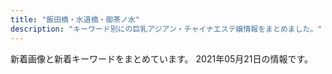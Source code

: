 ```yaml
---
title: "飯田橋・水道橋・御茶ノ水"
description: "キーワード別にの巨乳アジアン・チャイナエステ嬢情報をまとめました。"
---
```


新着画像と新着キーワードをまとめています。
2021年05月21日の情報です。

<DmmAffiliateIns />
<KeywordTable
  shops={
    [
    {
        "station": "\u5c0f\u5ddd\u753a\u99c5B5\u51fa\u53e3",
        "keywords": {
            "E": 19,
            "D": 34,
            "C": 16
        },
        "img_links": [
            "https://izumi-esthe.tokyo/wp-content/uploads/2021/05/6754iyashinoizumi.jpg",
            "https://izumi-esthe.tokyo/wp-content/themes/este/img/top-img01a.png",
            "https://izumi-esthe.tokyo/wp-content/uploads/2021/02/211iyashinoizumi.jpg",
            "https://izumi-esthe.tokyo/wp-content/uploads/2021/02/77iyashinoizumi.jpg",
            "https://izumi-esthe.tokyo/wp-content/themes/este/img/3.jpg",
            "https://izumi-esthe.tokyo/wp-content/uploads/2021/02/1111iyashinoizumi.jpg",
            "https://izumi-esthe.tokyo/wp-content/uploads/2021/05/34567897867iyashinoizumi.jpg",
            "https://izumi-esthe.tokyo/wp-content/uploads/2021/04/WechatIMG866.jpeg",
            "https://izumi-esthe.tokyo/wp-content/uploads/2021/02/iyashinoizumi.jpg",
            "https://izumi-esthe.tokyo/wp-content/themes/este/img/top-img03.png",
            "https://izumi-esthe.tokyo/wp-content/uploads/2021/02/3serdtfygui.jpg",
            "https://izumi-esthe.tokyo/wp-content/themes/este/img/2.jpg",
            "https://izumi-esthe.tokyo/wp-content/themes/este/img/top-img01b.png",
            "https://izumi-esthe.tokyo/wp-content/uploads/2021/02/2221iyashinoizumi.jpg",
            "https://izumi-esthe.tokyo/wp-content/uploads/2021/02/121iyashinoizumi.jpg",
            "https://izumi-esthe.tokyo/wp-content/themes/este/img/4.jpg",
            "https://izumi-esthe.tokyo/wp-content/uploads/2021/02/876521iyashinoizumi-1.jpg",
            "https://izumi-esthe.tokyo/wp-content/uploads/2021/02/8765iyashinoizumi.jpg",
            "https://izumi-esthe.tokyo/wp-content/uploads/2021/02/1iyashinoizumi-1.jpg",
            "https://izumi-esthe.tokyo/wp-content/uploads/2021/05/982716ttiyashinoizumi.jpg",
            "https://izumi-esthe.tokyo/wp-content/uploads/2021/02/2iyashinoizumi.jpg",
            "https://izumi-esthe.tokyo/wp-content/themes/este/img/call.png",
            "https://izumi-esthe.tokyo/wp-content/uploads/2021/02/3111iyashinoizumi.jpg",
            "https://izumi-esthe.tokyo/wp-content/uploads/2021/02/999iyashinoizumi.jpg",
            "https://izumi-esthe.tokyo/wp-content/uploads/2021/02/9087saiyashinoizumi.jpg",
            "https://izumi-esthe.tokyo/wp-content/themes/este/img/tel_header.png",
            "https://izumi-esthe.tokyo/wp-content/themes/este/img/top-img02f.png",
            "https://izumi-esthe.tokyo/wp-content/themes/este/img/6.jpg",
            "https://izumi-esthe.tokyo/wp-content/themes/este/img/top-img04.png",
            "https://izumi-esthe.tokyo/wp-content/uploads/2021/02/5678iyashinoizumi.jpg",
            "https://izumi-esthe.tokyo/wp-content/uploads/2021/02/15drtyfugihoas-1.jpg",
            "https://izumi-esthe.tokyo/wp-content/themes/este/img/5.jpg",
            "https://izumi-esthe.tokyo/wp-content/themes/este/img/1.jpg",
            "https://izumi-esthe.tokyo/wp-content/uploads/2021/02/3111112iyashinoizumi.jpg",
            "https://izumi-esthe.tokyo/wp-content/themes/este/img/tel_footer.png",
            "https://izumi-esthe.tokyo/wp-content/uploads/2021/02/1111iyashinoizumi-2.jpg",
            "https://izumi-esthe.tokyo/wp-content/uploads/2021/02/8765421iyashinoizumi.jpg",
            "https://izumi-esthe.tokyo/wp-content/uploads/2021/02/897s6aiyashinoizumi-1.jpg",
            "https://izumi-esthe.tokyo/wp-content/uploads/2021/02/8765iyashinoizumi-1.jpg",
            "https://izumi-esthe.tokyo/wp-content/uploads/2021/02/121dfghiyashinoizumi-1.jpg",
            "https://izumi-esthe.tokyo/wp-content/uploads/2021/03/312121iyashinoizumi.jpg",
            "https://izumi-esthe.tokyo/wp-content/uploads/2021/02/98767689iyashinoizumi.jpg",
            "https://izumi-esthe.tokyo/wp-content/uploads/2021/02/1iyashinoizumi.jpg",
            "https://izumi-esthe.tokyo/wp-content/uploads/2021/02/999iyashinoizumi-1.jpg",
            "https://izumi-esthe.tokyo/wp-content/themes/este/img/top-img01.png",
            "https://izumi-esthe.tokyo/wp-content/uploads/2021/02/9876iyashinoizumi.jpg"
        ],
        "name": "\u7652\u3057\u306e\u6cc9",
        "url": "https://izumi-esthe.tokyo/"
    },
    {
        "keywords": {
            "C": 26,
            "E": 6,
            "D": 13
        },
        "img_links": [
            "https://raku-relax.tokyo/wp-content/themes/este/img/top-img01.png",
            "https://raku-relax.tokyo/wp-content/themes/este/img/3.jpg",
            "https://raku-relax.tokyo/wp-content/uploads/2021/04/98976890rakura.jpg",
            "https://raku-relax.tokyo/wp-content/themes/este/img/tel_footer.png",
            "https://raku-relax.tokyo/wp-content/uploads/2020/04/1234sertdyf.jpg",
            "https://raku-relax.tokyo/wp-content/themes/este/img/2.jpg",
            "https://raku-relax.tokyo/wp-content/themes/este/img/tel03.png",
            "https://raku-relax.tokyo/wp-content/themes/este/img/top-img05.png",
            "https://raku-relax.tokyo/wp-content/themes/este/img/1.jpg",
            "https://raku-relax.tokyo/wp-content/uploads/2021/04/8721rakura.jpg",
            "https://raku-relax.tokyo/wp-content/themes/este/img/tel.png",
            "https://raku-relax.tokyo/wp-content/uploads/2020/01/897sarakura.jpg",
            "https://raku-relax.tokyo/wp-content/themes/este/img/top-img03.png",
            "https://raku-relax.tokyo/wp-content/uploads/2018/12/satfuygihoj.jpg",
            "https://raku-relax.tokyo/wp-content/uploads/2020/10/28917rakura.jpg",
            "https://raku-relax.tokyo/wp-content/uploads/2021/05/8976251rakura.jpg",
            "https://raku-relax.tokyo/wp-content/themes/este/img/tel02.png",
            "https://raku-relax.tokyo/wp-content/uploads/2020/11/9897621rakura.jpg",
            "https://raku-relax.tokyo/wp-content/themes/este/img/tel_header.png",
            "https://raku-relax.tokyo/wp-content/uploads/2020/01/y45a121.jpg",
            "https://raku-relax.tokyo/wp-content/themes/este/img/top-img04.png",
            "https://raku-relax.tokyo/wp-content/uploads/2018/12/4567rakura.jpg",
            "https://raku-relax.tokyo/wp-content/themes/este/img/4.jpg",
            "https://raku-relax.tokyo/wp-content/themes/este/img/top-img02.png",
            "https://raku-relax.tokyo/wp-content/uploads/2020/04/siuaytfsa.jpg",
            "https://raku-relax.tokyo/wp-content/uploads/2020/10/ertyurakura.jpg",
            "https://raku-relax.tokyo/wp-content/uploads/2020/11/oiuarakura.jpg",
            "https://raku-relax.tokyo/wp-content/uploads/2021/01/1211rakura.jpg"
        ],
        "name": "\u697d\u697d",
        "url": "https://raku-relax.tokyo/",
        "station": "\u725b\u8fbc\u795e\u697d\u5742\u99c5A2\u51fa\u53e3"
    },
    {
        "url": "http://sln-relax.com/",
        "img_links": [
            "http://sln-relax.com/i/files/girl01.jpg",
            "http://sln-relax.com/i/files/homeimg.jpg",
            "http://sln-relax.com/scdl/staff/10031.jpg",
            "http://sln-relax.com/img/ttl_mobile.jpg",
            "http://sln-relax.com/scdl/staff/10021.jpg",
            "http://sln-relax.com/pic/head.png",
            "http://sln-relax.com/scdl/staff/10051.jpg",
            "http://sln-relax.com/pic/topimg2.jpg",
            "http://sln-relax.com/pic/topimg3.jpg",
            "http://sln-relax.com/img/ttl_concept.jpg",
            "http://sln-relax.com/scdl/staff/10081.jpg",
            "http://sln-relax.com/i/files/girl02.jpg",
            "http://sln-relax.com/img/ttl_rec.jpg",
            "http://sln-relax.com/img/ttl_tnew.jpg",
            "http://sln-relax.com/scdl/staff/10011.jpg",
            "http://sln-relax.com/img/ttl_staff.png",
            "http://sln-relax.com/scdl/staff/10061.jpg",
            "http://sln-relax.com/scdl/staff/10041.jpg",
            "http://sln-relax.com/img/att.jpg",
            "http://sln-relax.com/pic/topimg1.jpg",
            "http://sln-relax.com/scdl/staff/10071.jpg"
        ],
        "name": "Lime",
        "keywords": {
            "C": 17
        },
        "station": "JR\u6c34\u9053\u6a4b\u99c5\u897f\u53e3"
    },
    {
        "img_links": [
            "http://www.pilink.xyz/uploads/210420/1-21042015013J02.jpg",
            "http://www.pilink.xyz/style/ta.jpg",
            "http://www.pilink.xyz/style/sm.jpg",
            "http://www.pilink.xyz/uploads/181018/sys2.jpg",
            "http://www.pilink.xyz/style/head1.jpg",
            "http://www.pilink.xyz/style/news.jpg",
            "http://www.pilink.xyz/style/line.png",
            "http://www.pilink.xyz/uploads/210420/1-210420150221a8.jpg",
            "http://www.pilink.xyz/uploads/181018/rec2.png",
            "http://www.pilink.xyz/uploads/210420/1-210420151411422.png",
            "http://www.pilink.xyz/style/staff_t.jpg",
            "http://www.pilink.xyz/style/concept.jpg",
            "http://www.pilink.xyz/style/mobile.jpg"
        ],
        "keywords": {},
        "station": "JR\u6c34\u9053\u6a4b\u99c5\u6771\u53e3",
        "name": "\u30c1\u30e5\u30fc\u30ea\u30c3\u30d7",
        "url": "http://www.pilink.xyz/"
    },
    {
        "name": "\u30d3\u30fc\u30ca\u30b9",
        "station": "JR\u6c34\u9053\u6a4b\u99c5\u6771\u53e3",
        "keywords": {
            "D": 18,
            "83": 7,
            "84": 4,
            "F": 6,
            "E": 3,
            "89": 6,
            "85": 6,
            "88": 4
        },
        "img_links": [
            "http://venus.tyo.cm/photos/sites/40/2020/08/2020083109075581.jpeg",
            "http://venus.tyo.cm/images/room5.jpg",
            "http://venus.tyo.cm/photos/sites/40/2020/08/2020083109075912.jpeg",
            "http://venus.tyo.cm/photos/sites/40/2020/10/202010021052282.jpeg",
            "http://venus.tyo.cm/images/room1.jpg",
            "http://venus.tyo.cm/images/room2.jpg",
            "http://venus.tyo.cm/images/pagetop.png",
            "http://venus.tyo.cm/images/mainimg.jpg",
            "http://venus.tyo.cm/photos/sites/40/2020/09/2020091012404045.jpeg",
            "http://venus.tyo.cm/photos/sites/40/2020/09/2020090907201348.jpeg",
            "http://venus.tyo.cm/photos/sites/40/2020/08/2020083109075848.jpeg",
            "http://venus.tyo.cm/images/room4.jpg",
            "http://venus.tyo.cm/photos/sites/40/2020/08/2020083109075781.jpeg",
            "http://venus.tyo.cm/images/top.png",
            "http://venus.tyo.cm/photos/sites/40/2020/08/2020083109075883.jpeg",
            "http://venus.tyo.cm/images/room3.jpg",
            "http://venus.tyo.cm/photos/sites/40/2020/09/2020090907201289.jpeg",
            "http://venus.tyo.cm/photos/sites/40/2020/08/2020083109075685.jpeg",
            "http://venus.tyo.cm/images/spmainimg.jpg",
            "http://venus.tyo.cm/images/room6.jpg",
            "http://venus.tyo.cm/photos/sites/40/2020/08/2020083109075784.jpeg"
        ],
        "url": "http://venus.tyo.cm/"
    },
    {
        "url": "http://jinbocho.xyz/",
        "keywords": {},
        "name": "\u306f\u306a\u3073",
        "img_links": [
            "http://jinbocho.xyz/images/g10.jpg",
            "http://jinbocho.xyz/images/a3.jpg",
            "http://jinbocho.xyz/images/top1.jpg",
            "http://jinbocho.xyz/images/left3.png",
            "http://jinbocho.xyz/images/a4.jpg",
            "http://jinbocho.xyz/images/r6.jpg",
            "http://jinbocho.xyz/images/r5.jpg",
            "http://jinbocho.xyz/images/g0.jpg",
            "http://jinbocho.xyz/images/miki.jpg",
            "http://jinbocho.xyz/images/g8.jpg",
            "http://jinbocho.xyz/images/g7.jpg",
            "http://jinbocho.xyz/images/r2.jpg",
            "http://jinbocho.xyz/images/a2.jpg",
            "http://jinbocho.xyz/images/gr.jpg",
            "http://jinbocho.xyz/images/zi.png",
            "http://jinbocho.xyz/images/g9.jpg",
            "http://jinbocho.xyz/images/mika.jpg",
            "http://jinbocho.xyz/images/new-tit.png",
            "http://jinbocho.xyz/images/gb01.png",
            "http://jinbocho.xyz/images/yuki.jpg",
            "http://jinbocho.xyz/images/g2.jpg",
            "http://jinbocho.xyz/images/r4.jpg",
            "http://jinbocho.xyz/images/g1.jpg",
            "http://jinbocho.xyz/images/s_staff.png",
            "http://jinbocho.xyz/images/a1.jpg",
            "http://jinbocho.xyz/images/new-tit3.png",
            "http://jinbocho.xyz/images/mobile.png",
            "http://jinbocho.xyz/images/top2.jpg",
            "http://jinbocho.xyz/images/mi.jpg",
            "http://jinbocho.xyz/images/r1.jpg",
            "http://jinbocho.xyz/images/a5.jpg",
            "http://jinbocho.xyz/images/haru.jpg",
            "http://jinbocho.xyz/images/yuk.jpg",
            "http://jinbocho.xyz/images/r3.jpg",
            "http://jinbocho.xyz/images/face.png"
        ],
        "station": "\u795e\u4fdd\u753a\u99c5A5\u51fa\u53e3"
    },
    {
        "station": "\u795e\u4fdd\u753a\u99c5A7\u51fa\u53e3",
        "url": "http://rapisu.tokyo/",
        "keywords": {
            "C": 7
        },
        "img_links": [
            "http://rapisu.tokyo/images/top.png",
            "http://rapisu.tokyo/images/zi_staff.png",
            "http://rapisu.tokyo/images/r1.jpg",
            "http://rapisu.tokyo/images/end.png",
            "http://rapisu.tokyo/images/tiao.png",
            "http://rapisu.tokyo/images/mika.jpg",
            "http://rapisu.tokyo/images/r3.jpg",
            "http://rapisu.tokyo/images/flash1.jpg",
            "http://rapisu.tokyo/images/r2.jpg",
            "http://rapisu.tokyo/images/mobile.png",
            "http://rapisu.tokyo/images/flash.jpg",
            "http://rapisu.tokyo/images/meihui.jpg",
            "http://rapisu.tokyo/images/g0.jpg"
        ],
        "name": "\u30e9\u30d4\u30b9"
    },
    {
        "station": "JR\u6c34\u9053\u6a4b\u99c5\u897f\u53e3",
        "keywords": {
            "C": 20,
            "87": 7,
            "85": 21,
            "D": 35,
            "84": 7,
            "86": 7
        },
        "name": "\u60a0 \u3086\u3046",
        "url": "http://yu.xyz.mn/",
        "img_links": [
            "http://yu.xyz.mn/images/s_shedule.jpg",
            "http://yu.xyz.mn/photos/sites/91/2019/12/2019122901424384.jpg",
            "http://yu.xyz.mn/images/room4.jpg",
            "http://yu.xyz.mn/images/ac1.jpg",
            "http://yu.xyz.mn/images/mobile.jpg",
            "http://yu.xyz.mn/images/s_staff.jpg",
            "http://yu.xyz.mn/images/ac5.jpg",
            "http://yu.xyz.mn/images/ac3.jpg",
            "http://yu.xyz.mn/images/top.jpg",
            "http://yu.xyz.mn/images/room3.jpg",
            "http://yu.xyz.mn/images/ac2.jpg",
            "http://yu.xyz.mn/photos/sites/91/2021/01/2021012205451889.jpg",
            "http://yu.xyz.mn/photos/sites/91/2020/02/2020022305370017.jpg",
            "http://yu.xyz.mn/images/ac4.jpg",
            "http://yu.xyz.mn/images/room2.jpg",
            "http://yu.xyz.mn/images/s_news.jpg",
            "http://yu.xyz.mn/photos/sites/91/2019/12/2019122702252691.jpg",
            "http://yu.xyz.mn/images/room1.jpg",
            "http://yu.xyz.mn/images/ac6.jpg",
            "http://yu.xyz.mn/photos/sites/91/2020/04/2020040807282190.jpg",
            "http://yu.xyz.mn/photos/sites/91/2019/12/2019122702252767.jpg"
        ]
    },
    {
        "name": "\u30a2\u30ed\u30de\u30e9\u30c3\u30ad\u30fc",
        "station": "\u5c0f\u5ddd\u753a\u99c5B4",
        "img_links": [
            "https://i1.wp.com/aromalucky.xyz/wp-content/uploads/2019/10/20.jpg",
            "https://i0.wp.com/aromalucky.xyz/wp-content/uploads/2017/12/05-1.jpg",
            "https://i2.wp.com/aromalucky.xyz/wp-content/uploads/2019/04/12.jpg",
            "https://i2.wp.com/aromalucky.xyz/wp-content/uploads/2017/12/08.jpg",
            "https://i2.wp.com/aromalucky.xyz/wp-content/uploads/2019/04/14.jpg",
            "https://i0.wp.com/aromalucky.xyz/wp-content/uploads/2019/05/15.jpg",
            "https://i2.wp.com/aromalucky.xyz/wp-content/uploads/2017/12/02.jpg",
            "https://i0.wp.com/aromalucky.xyz/wp-content/uploads/2019/04/13.jpg",
            "https://i1.wp.com/aromalucky.xyz/wp-content/uploads/2019/05/16.jpg",
            "https://i0.wp.com/aromalucky.xyz/wp-content/uploads/2019/05/02.png",
            "https://i2.wp.com/aromalucky.xyz/wp-content/uploads/2020/09/21.jpg",
            "https://i2.wp.com/aromalucky.xyz/wp-content/uploads/2019/05/03.png",
            "https://i1.wp.com/aromalucky.xyz/wp-content/uploads/2017/12/04-1.jpg",
            "http://aromalucky.xyz/wp-content/uploads/2019/05/01_02.png",
            "https://i2.wp.com/aromalucky.xyz/wp-content/uploads/2017/12/03-1.jpg"
        ],
        "url": "http://aromalucky.xyz/",
        "keywords": {}
    }
]
}
/>
<DmmAffiliateScript />
